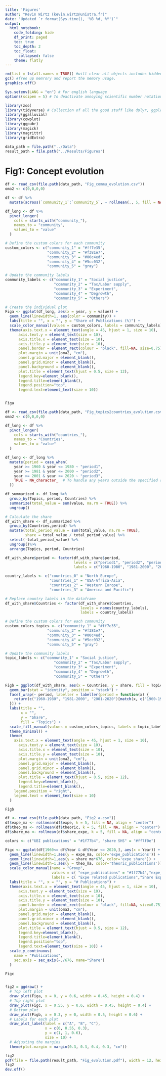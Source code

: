 ```yaml
---
title: 'Figures'
author: "Kevin Wirtz (kevin.wirtz@unistra.fr)"
date: "Updated `r format(Sys.time(), '%B %d, %Y')`"
output:
  html_notebook:
    code_folding: hide
    df_print: paged
    toc: true
    toc_depth: 2
    toc_float:
      collapsed: false
    theme: flatly
---
```


```r

rm(list = ls(all.names = TRUE)) #will clear all objects includes hidden objects.
gc() #free up memrory and report the memory usage.
graphics.off()

Sys.setenv(LANG = "en") # For english language
options(scipen = 5) # To deactivate annoying scientific number notation

library(zoo)
library(tidyverse) # Collection of all the good stuff like dplyr, ggplot2 ect.
library(ggalluvial)
library(cowplot)
library(ggpubr)
library(magick)
library(magrittr)
library(gridExtra)

data_path = file.path("../Data") 
result_path = file.path("../Results/Figures") 

```

# Fig1: Concept evolution

```r
df <- read_csv(file.path(data_path, "Fig_commu_evolution.csv"))
oma2 <- c(0,0,0,0)

df <- df %>%
  mutate(across(`community_1`:`community_5`, ~ rollmean(., 5, fill = NA, align = "center")))

df_long <- df %>%
  pivot_longer(
    cols = starts_with("community_"),
    names_to = "community",
    values_to = "value"
  )

```



```r

# Define the custom colors for each community
custom_colors <- c("community_1" = "#ff7e35",
                   "community_2" = "#f381e7",
                   "community_3" = "#00c4ed",
                   "community_4" = "#5cc032",
                   "community_5" = "gray")

# Update the community labels
community_labels <- c("community_1" = "Social justice",
                      "community_2" = "Tax/Labor supply",
                      "community_3" = "Experiment",
                      "community_4" = "Degrowth",
                      "community_5" = "Others")

# Create the individual plot
Figa <- ggplot(df_long, aes(x = year, y = value)) +
  geom_line(linewidth=1, aes(color = community)) +
  labs(title = "", x = "", y = "Share of Publications (%)") +
  scale_color_manual(values = custom_colors, labels = community_labels) + # Apply custom colors and labels
  theme(axis.text.x = element_text(angle = 45, hjust = 1, size = 10),
      axis.text.y = element_text(size = 10),
      axis.title.x = element_text(size = 10),
      axis.title.y = element_text(size = 10),
      panel.border = element_rect(colour = "black", fill=NA, size=0.75),
      plot.margin = unit(oma2, "cm"),
      panel.grid.major = element_blank(),
      panel.grid.minor = element_blank(),
      panel.background = element_blank(),
      plot.title = element_text(hjust = 0.5, size = 12),  
      legend.key=element_blank(),
      legend.title=element_blank(),
      legend.position="top",
      legend.text=element_text(size = 10)) 


Figa


```

```r
df <- read_csv(file.path(data_path, "Fig_topics2countries_evolution.csv"))
oma2 <- c(0,0,0,0)

df_long <- df %>%
  pivot_longer(
    cols = starts_with("countries_"),
    names_to = "Countries",
    values_to = "value"
  )

df_long <- df_long %>%
  mutate(period = case_when(
    year >= 1960 & year <= 1980 ~ "period1",
    year >= 1981 & year <= 2000 ~ "period2",
    year >= 2001 & year <= 2020 ~ "period3",
    TRUE ~ NA_character_  # To handle any years outside the specified ranges
  ))

df_summarized <- df_long %>%
  group_by(Topics, period, Countries) %>%
  summarize(total_value = sum(value, na.rm = TRUE)) %>%
  ungroup()

# Calculate the share
df_with_share <- df_summarized %>%
  group_by(Countries,period) %>%
  mutate(total_period_value = sum(total_value, na.rm = TRUE),
         share = total_value / total_period_value) %>%
  select(-total_period_value) %>%
  ungroup()%>%
  arrange(Topics, period, Countries)

df_with_share$period <- factor(df_with_share$period, 
                               levels = c("period1", "period2", "period3"), 
                               labels = c("1960-1980", "1981-2000", "2001-2020"))

country_labels <- c("countries_0" = "North Europe",
                    "countries_1" = "USA-Africa-Asia",
                    "countries_2" = "Western Europe",
                    "countries_3" = "America and Pacific")

# Replace country labels in the dataframe
df_with_share$Countries <- factor(df_with_share$Countries, 
                                  levels = names(country_labels), 
                                  labels = country_labels)


```

```r
# Define the custom colors for each community
custom_colors_topics <- c("community_1" = "#ff7e35",
                   "community_2" = "#f381e7",
                   "community_3" = "#00c4ed",
                   "community_4" = "#5cc032",
                   "community_5" = "gray")

# Update the community labels
topic_labels <- c("community_1" = "Social justice",
                      "community_2" = "Tax/Labor supply",
                      "community_3" = "Experiment",
                      "community_4" = "Degrowth",
                      "community_5" = "Others")

Figb = ggplot(df_with_share, aes(x = Countries, y = share, fill = Topics)) +
  geom_bar(stat = "identity", position = "stack") +
  facet_wrap(~ period, labeller = labeller(period = function(x) {
    return(c("1960-1980", "1981-2000", "2001-2020")[match(x, c("1960-1980", "1981-2000", "2001-2020"))])
  })) +
  labs(title = "",
       x = "",
       y = "Share",
       fill = "Topics") +
  scale_fill_manual(values = custom_colors_topics, labels = topic_labels) + # Apply custom colors and labels
  theme_minimal() +
  theme(
    axis.text.x = element_text(angle = 45, hjust = 1, size = 10),
      axis.text.y = element_text(size = 10),
      axis.title.x = element_text(size = 10),
      axis.title.y = element_text(size = 10),
      plot.margin = unit(oma2, "cm"),
      panel.grid.major = element_blank(),
      panel.grid.minor = element_blank(),
      panel.background = element_blank(),
      plot.title = element_text(hjust = 0.5, size = 12),  
      legend.key=element_blank(),
      legend.title=element_blank(),,
    legend.position = "right",
    legend.text = element_text(size = 10)
  )

Figb


```

```r
df <- read_csv(file.path(data_path, "Fig2_a.csv"))
df$expe_ma <- rollmean(df$expe, k = 5, fill = NA, align = "center")
df$theo_ma <- rollmean(df$theoric, k = 5, fill = NA, align = "center")
df$share_ma <- rollmean(df$share_expe, k = 5, fill = NA, align = "center")
```

```r
colors <- c("UBI publications" = "#1f77b4", "share SHS" = "#ff7f0e")

Figc <- ggplot(df[1960<= df$Year & df$Year <= 2020,], aes(x = Year)) +
  geom_line(linewidth=1,aes(y = expe_ma, color='expe_publications')) + 
  geom_line(linewidth=1,aes(y = share_ma*676, color='expe_share')) +
  geom_line(linewidth=1,aes(y = theo_ma, color='theoric_publications')) +
  scale_color_manual(name = "Group",
                     values = c( "expe_publications" = "#1f77b4","expe_share"="#ff7f0e", "theoric_publications" = "black"),
                     labels = c( "Expe related publications","Share Expe","Theoric related publications")) +
  labs(title = "", x = "", y = "# Publications") +
  theme(axis.text.x = element_text(angle = 45, hjust = 1, size = 10),
      axis.text.y = element_text(size = 10),
      axis.title.x = element_text(size = 10),
      axis.title.y = element_text(size = 10),
      panel.border = element_rect(colour = "black", fill=NA, size=0.75),
      plot.margin = unit(oma2, "cm"),
      panel.grid.major = element_blank(),
      panel.grid.minor = element_blank(),
      panel.background = element_blank(),
      plot.title = element_text(hjust = 0.5, size = 12),  
      legend.key=element_blank(),
      legend.title=element_blank(),
      legend.position="top",
      legend.text=element_text(size = 10)) +
  scale_y_continuous(
    name = "Publications",
    sec.axis = sec_axis(~./676, name="Share")
  )

Figc



```


```r
fig2 = ggdraw() +
  # Top left plot
  draw_plot(Figa, x = 0, y = 0.6, width = 0.45, height = 0.4) +  
  # Top right plot
  draw_plot(Figc, x = 0.55, y = 0.6, width = 0.45, height = 0.4) + 
  # Bottom plot
  draw_plot(Figb, x = 0.3, y = 0, width = 0.5, height = 0.6) + 
  # Labels for each plot
  draw_plot_label(label = c("A", "B", "C"), 
                  x = c(0, 0.55, 0.3), 
                  y = c(1, 1, 0.6), 
                  size = 10) +
  # Adjusting the margins
  theme(plot.margin = margin(0.3, 0.3, 0.4, 0.3, "cm"))

fig2
pdf(file = file.path(result_path, "Fig_evolution.pdf"), width = 12, height = 8, family = "Helvetica", pointsize = 12)
fig2
dev.off()
```

